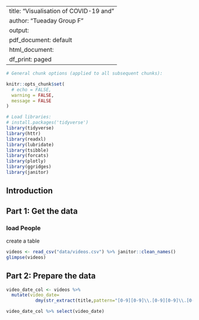 
---
title: "Visualisation of COVID-19 and "
author: "Tueaday Group F"
output:
  pdf_document: default
  html_document:
    df_print: paged
---


```r
# General chunk options (applied to all subsequent chunks):

knitr::opts_chunk$set(
  # echo = FALSE,
  warning = FALSE,
  message = FALSE
)
```


```r
# Load libraries:
# install.packages('tidyverse')
library(tidyverse)
library(httr)
library(readxl)
library(lubridate)
library(tsibble)
library(forcats)
library(plotly)
library(ggridges)
library(janitor)

```

## Introduction

## Part 1: Get the data

### load People

create a table 

```r
videos <- read_csv("data/videos.csv") %>% janitor::clean_names()
glimpse(videos)
```

## Part 2: Prepare the data

```r
video_date_col <- videos %>% 
  mutate(video_date=
           dmy(str_extract(title,pattern="[0-9][0-9]\\.[0-9][0-9]\\.[0-9][0-9][0-9][0-9]")))

video_date_col %>% select(video_date)
```
